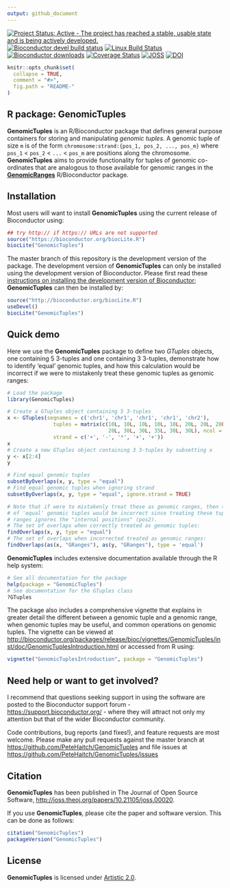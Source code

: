 ```yaml
---
output: github_document
---
```

  
<!-- README.md is generated from README.Rmd. Please edit that file -->
  
[![Project Status: Active - The project has reached a stable, usable state and is being actively developed.](http://www.repostatus.org/badges/latest/active.svg)](http://www.repostatus.org/#active)
[![Bioconductor devel build status](http://bioconductor.org/shields/build/devel/bioc/GenomicTuples.svg)](http://bioconductor.org/checkResults/devel/bioc-LATEST/GenomicTuples/)
[![Linux Build Status](https://travis-ci.org/PeteHaitch/GenomicTuples.svg?branch=master)](https://travis-ci.org/PeteHaitch/GenomicTuples)
[![Bioconductor downloads](http://bioconductor.org/shields/downloads/GenomicTuples.svg)](http://bioconductor.org/packages/stats/bioc/GenomicTuples.html)
[![Coverage Status](https://img.shields.io/codecov/c/github/PeteHaitch/GenomicTuples/master.svg)](https://codecov.io/github/PeteHaitch/GenomicTuples?branch=master)
[![JOSS](http://joss.theoj.org/papers/10.21105/joss.00020/status.svg)](http://dx.doi.org/10.21105/joss.00020)
[![DOI](https://zenodo.org/badge/22085/PeteHaitch/GenomicTuples.svg)](https://zenodo.org/badge/latestdoi/22085/PeteHaitch/GenomicTuples)

```r
knitr::opts_chunk$set(
  collapse = TRUE,
  comment = "#>",
  fig.path = "README-"
)
```

R package: GenomicTuples
---

__GenomicTuples__ is an R/Bioconductor package that defines general purpose containers for storing and manipulating _genomic tuples_. A genomic tuple of size `m` is of the form `chromosome:strand:{pos_1, pos_2, ..., pos_m}` where `pos_1` < `pos_2` < `...` < `pos_m` are positions along the chromosome. __GenomicTuples__ aims to provide functionality for tuples of genomic co-ordinates that are analogous to those available for genomic ranges in the [__GenomicRanges__](http://bioconductor.org/packages/GenomicRanges/) R/Bioconductor package.

## Installation

Most users will want to install __GenomicTuples__ using the current release of Bioconductor using:

```r
## try http:// if https:// URLs are not supported
source("https://bioconductor.org/biocLite.R")
biocLite("GenomicTuples")
```

The master branch of this repository is the development version of the package. The development version of __GenomicTuples__ can only be installed using the development version of Bioconductor. Please first read these [instructions on installing the development version of Bioconductor](http://www.bioconductor.org/developers/how-to/useDevel/); __GenomicTuples__ can then be installed by:

```r
source("http://bioconductor.org/biocLite.R")
useDevel()
biocLite("GenomicTuples")
```

## Quick demo

Here we use the __GenomicTuples__ package to define two _GTuples_ objects, one containing 5 3-tuples and one containing 3 3-tuples, demonstrate how to identify 'equal' genomic tuples, and how this calculation would be incorrect if we were to mistakenly treat these genomic tuples as genomic ranges:

```r
# Load the package
library(GenomicTuples)

# Create a GTuples object containing 5 3-tuples
x <- GTuples(seqnames = c('chr1', 'chr1', 'chr1', 'chr1', 'chr2'), 
               tuples = matrix(c(10L, 10L, 10L, 10L, 10L, 20L, 20L, 20L, 25L, 
                                 20L, 30L, 30L, 35L, 30L, 30L), ncol = 3), 
               strand = c('+', '-', '*', '+', '+'))
x
# Create a new GTuples object containing 3 3-tuples by subsetting x
y <- x[2:4]
y

# Find equal genomic tuples
subsetByOverlaps(x, y, type = "equal")
# Find equal genomic tuples when ignoring strand
subsetByOverlaps(x, y, type = "equal", ignore.strand = TRUE)

# Note that if were to mistakenly treat these as genomic ranges, then the set 
# of 'equal' genomic tuples would be incorrect since treating these tuples as 
# ranges ignores the "internal positions" (pos2).
# The set of overlaps when correctly treated as genomic tuples:
findOverlaps(x, y, type = "equal")
# The set of overlaps when incorrected treated as genomic ranges:
findOverlaps(as(x, "GRanges"), as(y, "GRanges"), type = 'equal')
```

__GenomicTuples__ includes extensive documentation available through the R help system:

```r
# See all documentation for the package
help(package = "GenomicTuples")
# See documentation for the GTuples class
?GTuples
```

The package also includes a comprehensive vignette that explains in greater detail the different between a genomic tuple and a genomic range, when genomic tuples may be useful, and common operations on genomic tuples. The vignette can be viewed at [http://bioconductor.org/packages/release/bioc/vignettes/GenomicTuples/inst/doc/GenomicTuplesIntroduction.html](http://bioconductor.org/packages/release/bioc/vignettes/GenomicTuples/inst/doc/GenomicTuplesIntroduction.html) or accessed from R using:

```r
vignette("GenomicTuplesIntroduction", package = "GenomicTuples")
```

## Need help or want to get involved?

I recommend that questions seeking support in using the software are posted to the Bioconductor support forum - [https://support.bioconductor.org/](https://support.bioconductor.org/) - where they will attract not only my attention but that of the wider Bioconductor community.

Code contributions, bug reports (and fixes!), and feature requests are most welcome. Please make any pull requests against the master branch at [https://github.com/PeteHaitch/GenomicTuples](https://github.com/PeteHaitch/GenomicTuples) and file issues at [https://github.com/PeteHaitch/GenomicTuples/issues](https://github.com/PeteHaitch/GenomicTuples/issues)

## Citation

__GenomicTuples__ has been published in The Journal of Open Source Software, [http://joss.theoj.org/papers/10.21105/joss.00020](http://joss.theoj.org/papers/10.21105/joss.00020).

If you use __GenomicTuples__, please cite the paper and software version. This can be done as follows: 

```r
citation("GenomicTuples")
packageVersion("GenomicTuples")
```

## License

__GenomicTuples__ is licensed under [Artistic 2.0](https://www.r-project.org/Licenses/Artistic-2.0).
